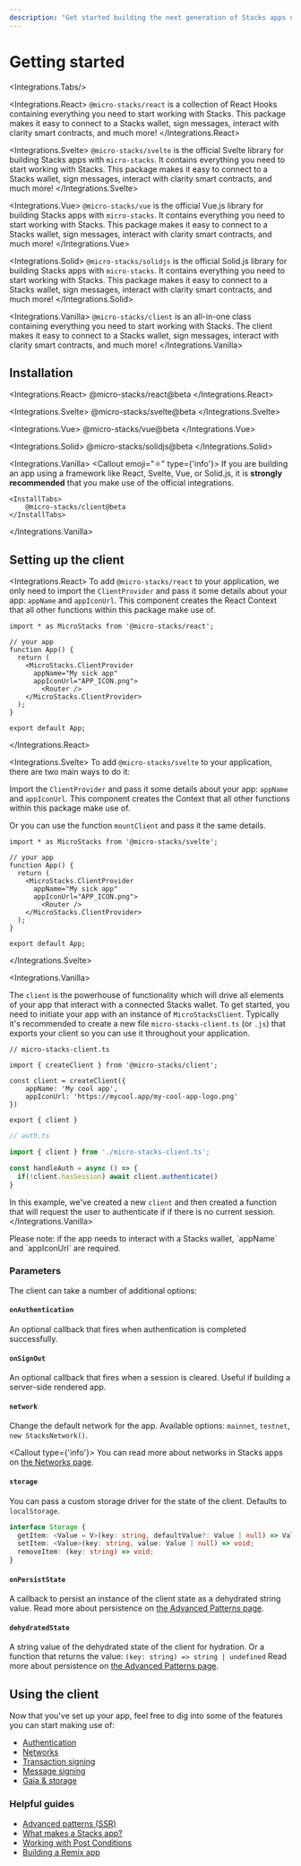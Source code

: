 ```yaml
---
description: "Get started building the next generation of Stacks apps using micro-stacks. With integrations for React, Svelte, Vue, and vanilla bindings."
---
```


# Getting started

<Integrations.Tabs/>

<Integrations.React>
`@micro-stacks/react` is a collection of React Hooks containing everything you need to start working with Stacks. This package makes it easy to connect to a Stacks wallet, sign messages, interact with clarity smart contracts, and much more!
</Integrations.React>

<Integrations.Svelte>
`@micro-stacks/svelte` is the official Svelte library for building Stacks apps with `micro-stacks`. It contains everything you need to start working with Stacks. This package makes it easy to connect to a Stacks wallet, sign messages, interact with clarity smart contracts, and much more!
</Integrations.Svelte>

<Integrations.Vue>
`@micro-stacks/vue` is the official Vue.js library for building Stacks apps with `micro-stacks`. It contains everything you need to start working with Stacks. This package makes it easy to connect to a Stacks wallet, sign messages, interact with clarity smart contracts, and much more!
</Integrations.Vue>

<Integrations.Solid>
`@micro-stacks/solidjs` is the official Solid.js library for building Stacks apps with `micro-stacks`. It contains everything you need to start working with Stacks. This package makes it easy to connect to a Stacks wallet, sign messages, interact with clarity smart contracts, and much more!
</Integrations.Solid>

<Integrations.Vanilla>
`@micro-stacks/client` is an all-in-one class containing everything you need to start working with Stacks. The client makes it easy to connect to a Stacks wallet, sign messages, interact with clarity smart contracts, and much more!
</Integrations.Vanilla>

## Installation

<Integrations.React>
  <InstallTabs>
    @micro-stacks/react@beta
  </InstallTabs>
</Integrations.React>

<Integrations.Svelte>
  <InstallTabs>
    @micro-stacks/svelte@beta
  </InstallTabs>
</Integrations.Svelte>

<Integrations.Vue>
  <InstallTabs>
    @micro-stacks/vue@beta
  </InstallTabs>
</Integrations.Vue>

<Integrations.Solid>
  <InstallTabs>
    @micro-stacks/solidjs@beta
  </InstallTabs>
</Integrations.Solid>

<Integrations.Vanilla>
	<Callout emoji="⚛" type={'info'}>
		If you are building an app using a framework like React, Svelte, Vue, or Solid.js, it is <strong>strongly recommended</strong> that you make use of the official integrations.
	</Callout>

	<InstallTabs>
		@micro-stacks/client@beta
	</InstallTabs>
</Integrations.Vanilla>


## Setting up the client

<Integrations.React>
To add `@micro-stacks/react` to your application, we only need to import the `ClientProvider` and pass it some details about your app: `appName` and `appIconUrl`. This component creates the React Context that all other functions within this package make use of.

```tsx {7-8}
import * as MicroStacks from '@micro-stacks/react';

// your app
function App() {
  return (
    <MicroStacks.ClientProvider
      appName="My sick app"
      appIconUrl="APP_ICON.png">
        <Router />
    </MicroStacks.ClientProvider>
  );
}

export default App;
```

</Integrations.React>

<Integrations.Svelte>
To add `@micro-stacks/svelte` to your application, there are two main ways to do it:

Import the `ClientProvider` and pass it some details about your app: `appName` and `appIconUrl`. This component creates the Context that all other functions within this package make use of.

Or you can use the function `mountClient` and pass it the same details.

```tsx {7-8}
import * as MicroStacks from '@micro-stacks/svelte';

// your app
function App() {
  return (
    <MicroStacks.ClientProvider
      appName="My sick app"
      appIconUrl="APP_ICON.png">
        <Router />
    </MicroStacks.ClientProvider>
  );
}

export default App;
```

</Integrations.Svelte>

<Integrations.Vanilla>

The `client` is the powerhouse of functionality which will drive all elements of your app that interact with a connected
Stacks wallet. To get started, you need to initiate your app with an instance of `MicroStacksClient`. Typically it's recommended
to create a new file `micro-stacks-client.ts` (or `.js`) that exports your client so you can use it throughout your application.


```tsx
// micro-stacks-client.ts

import { createClient } from '@micro-stacks/client';

const client = createClient({
    appName: 'My cool app',
    appIconUrl: 'https://mycool.app/my-cool-app-logo.png'
})

export { client }
```

```ts
// auth.ts

import { client } from './micro-stacks-client.ts';

const handleAuth = async () => {
  if(!client.hasSession) await client.authenticate()
}
```

In this example, we've created a new `client` and then created a function that will request the user to authenticate if
if there is no current session.
</Integrations.Vanilla>

<Callout>
	Please note: if the app needs to interact with a Stacks wallet, `appName` and `appIconUrl` are required.
</Callout>


### Parameters

The client can take a number of additional options:

#### `onAuthentication`

An optional callback that fires when authentication is completed successfully.

#### `onSignOut`
An optional callback that fires when a session is cleared. Useful if building a server-side rendered app.

#### `network`

Change the default network for the app. Available options: `mainnet`, `testnet`, `new StacksNetwork()`.

<Callout type={'info'}>
	You can read more about networks in Stacks apps on [the Networks page](/docs/getting-started/networks).
</Callout>

#### `storage`

You can pass a custom storage driver for the state of the client. Defaults to `localStorage`.

```ts
interface Storage {
  getItem: <Value = V>(key: string, defaultValue?: Value | null) => Value | null;
  setItem: <Value>(key: string, value: Value | null) => void;
  removeItem: (key: string) => void;
}
```

#### `onPersistState`
A callback to persist an instance of the client state as a dehydrated string value. Read more about persistence on [the Advanced Patterns page](/docs/getting-started/advanced-patterns).

#### `dehydratedState`
A string value of the dehydrated state of the client for hydration. Or a function that returns the value: `(key: string) => string | undefined` Read more about persistence on [the Advanced Patterns page](/docs/getting-started/advanced-patterns).

## Using the client

Now that you've set up your app, feel free to dig into some of the features you can start making use of:

- [Authentication](/docs/authentication)
- [Networks](/docs/getting-started/networks)
- [Transaction signing](/docs/transactions)
- [Message signing](/docs/message-signing)
- [Gaia & storage](/docs/storage)

### Helpful guides

- [Advanced patterns (SSR)](/docs/getting-started/networks)
- [What makes a Stacks app?](/guides/stacks-apps)
- [Working with Post Conditions](/guides/working-with-post-conditions)
- [Building a Remix app](/guides/with-remix)



